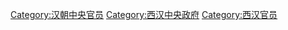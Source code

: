 [[Category:汉朝中央官员|Category:汉朝中央官员]]
[[Category:西汉中央政府|Category:西汉中央政府]]
[[Category:西汉官员|Category:西汉官员]]
